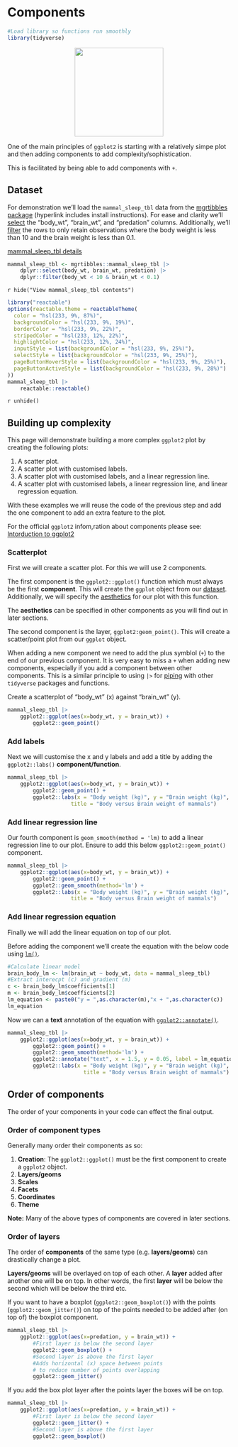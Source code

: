 # Components
```r
#Load library so functions run smoothly
library(tidyverse)
```
<center>
![](images/ggplot2_components.png){style="width:200px"}
</center>

One of the main principles of `ggplot2` is starting with a relatively simpe plot and then adding components to add complexity/sophistication.

This is facilitated by being able to add components with `+`.

## Dataset

For demonstration we'll load the `mammal_sleep_tbl` data from the [mgrtibbles package](/datasets/mgrtibbles.qmd) (hyperlink includes install instructions).
For ease and clarity we'll [select](/dplyr/select.qmd) the "body_wt", "brain_wt", and "predation" columns.
Additionally, we'll [filter](/dplyr/filter.qmd) the rows to only retain observations where the body weight is less than 10 and the brain weight is less than 0.1.

[mammal_sleep_tbl details](https://github.com/m-gemmell/mgrtibbles/wiki/mammal_sleep_tbl)

```r
mammal_sleep_tbl <- mgrtibbles::mammal_sleep_tbl |>
    dplyr::select(body_wt, brain_wt, predation) |>
    dplyr::filter(body_wt < 10 & brain_wt < 0.1)
```

`r hide("View mammal_sleep_tbl contents")`
```r
library("reactable")
options(reactable.theme = reactableTheme(
  color = "hsl(233, 9%, 87%)",
  backgroundColor = "hsl(233, 9%, 19%)",
  borderColor = "hsl(233, 9%, 22%)",
  stripedColor = "hsl(233, 12%, 22%)",
  highlightColor = "hsl(233, 12%, 24%)",
  inputStyle = list(backgroundColor = "hsl(233, 9%, 25%)"),
  selectStyle = list(backgroundColor = "hsl(233, 9%, 25%)"),
  pageButtonHoverStyle = list(backgroundColor = "hsl(233, 9%, 25%)"),
  pageButtonActiveStyle = list(backgroundColor = "hsl(233, 9%, 28%)")
))
mammal_sleep_tbl |>
    reactable::reactable()
```
`r unhide()`

## Building up complexity

This page will demonstrate building a more complex `ggplot2` plot by creating the following plots:

1. A scatter plot.
2. A scatter plot with customised labels.
3. A scatter plot with customised labels, and a linear regression line.
4. A scatter plot with customised labels, a linear regression line, and linear regression equation.

With these examples we will reuse the code of the previous step and add the one component to add an extra feature to the plot.

For the official `ggplot2` infom,ration about components please see: [Intorduction to ggplot2](https://ggplot2.tidyverse.org/articles/ggplot2.html)

### Scatterplot

First we will create a scatter plot. For this we will use 2 components.

The first component is the `ggplot2::ggplot()` function which must always be the first __component__. 
This will create the `ggplot` object from our [dataset](/ggplot2/input_data.qmd). 
Additionally, we will specify the [aesthetics](/ggplot2/aesthetics.qmd) for our plot with this function.

The __aesthetics__ can be specified in other components as you will find out in later sections.

The second component is the layer, `ggplot2:geom_point()`. 
This will create a scatter/point plot from our `ggplot` object.

When adding a new component we need to add the plus symblol (`+`) to the end of our previous component.
It is very easy to miss a `+` when adding new components, especially if you add a component between other components.
This is a similar principle to using `|>` for [piping](/dplyr/pipes.qmd) with other `tidyverse` packages and functions.

Create a scatterplot of "body_wt" (x) against "brain_wt" (y).

```r
mammal_sleep_tbl |>
    ggplot2::ggplot(aes(x=body_wt, y = brain_wt)) +
        ggplot2::geom_point()
```

### Add labels

Next we will customise the x and y labels and add a title by adding the `ggplot2::labs()` __component/function__.

```r
mammal_sleep_tbl |>
    ggplot2::ggplot(aes(x=body_wt, y = brain_wt)) +
        ggplot2::geom_point() +
        ggplot2::labs(x = "Body weight (kg)", y = "Brain weight (kg)",
                    title = "Body versus Brain weight of mammals")
```

### Add linear regression line

Our fourth component is `geom_smooth(method = 'lm)` to add a linear regression line to our plot.
Ensure to add this below `ggplot2::geom_point()` component.

```r
mammal_sleep_tbl |>
    ggplot2::ggplot(aes(x=body_wt, y = brain_wt)) +
        ggplot2::geom_point() +
        ggplot2::geom_smooth(method='lm') +
        ggplot2::labs(x = "Body weight (kg)", y = "Brain weight (kg)",
                    title = "Body versus Brain weight of mammals")
```

### Add linear regression equation

Finally we will add the linear equation on top of our plot.

Before adding the component we'll create the equation with the below code using [`lm()`](https://www.rdocumentation.org/packages/stats/versions/3.6.2/topics/lm).

```r
#Calculate linear model
brain_body_lm <- lm(brain_wt ~ body_wt, data = mammal_sleep_tbl)
#Extract interecpt (c) and gradient (m)
c <- brain_body_lm$coefficients[1]
m <- brain_body_lm$coefficients[2]
lm_equation <- paste0("y = ",as.character(m),"x + ",as.character(c))
lm_equation
```

Now we can a __text__ annotation of the equation with [`ggplot2::annotate()`](/ggplot2/annotation.qmd).

```r
mammal_sleep_tbl |>
    ggplot2::ggplot(aes(x=body_wt, y = brain_wt)) +
        ggplot2::geom_point() +
        ggplot2::geom_smooth(method='lm') +
        ggplot2::annotate("text", x = 1.5, y = 0.05, label = lm_equation) +
        ggplot2::labs(x = "Body weight (kg)", y = "Brain weight (kg)",
                        title = "Body versus Brain weight of mammals")
```

## Order of components

The order of your components in your code can effect the final output.

### Order of component types

Generally many order their components as so:

1. __Creation__: The `ggplot2::ggplot()` must be the first component to create a `ggplot2` object.
2. __Layers/geoms__
3. __Scales__
4. __Facets__
5. __Coordinates__
6. __Theme__

__Note:__ Many of the above types of components are covered in later sections.

### Order of layers

The order of __components__ of the same type (e.g. __layers/geoms__) can drastically change a plot.

__Layers/geoms__ will be overlayed on top of each other.
A __layer__ added after another one will be on top.
In other words, the first __layer__ will be below the second which will be below the third etc.

If you want to have a boxplot (`ggplot2::geom_boxplot()`) with the points (`ggplot2::geom_jitter()`) on top of the points needed to be added after (on top of) the boxplot component.

```r
mammal_sleep_tbl |>
    ggplot2::ggplot(aes(x=predation, y = brain_wt)) +
        #First layer is below the second layer
        ggplot2::geom_boxplot() +
        #Second layer is above the first layer
        #Adds horizontal (x) space between points
        # to reduce number of points overlapping
        ggplot2::geom_jitter()
```

If you add the box plot layer after the points layer the boxes will be on top.

```r
mammal_sleep_tbl |>
    ggplot2::ggplot(aes(x=predation, y = brain_wt)) +
        #First layer is below the second layer
        ggplot2::geom_jitter() +
        #Second layer is above the first layer
        ggplot2::geom_boxplot()
```